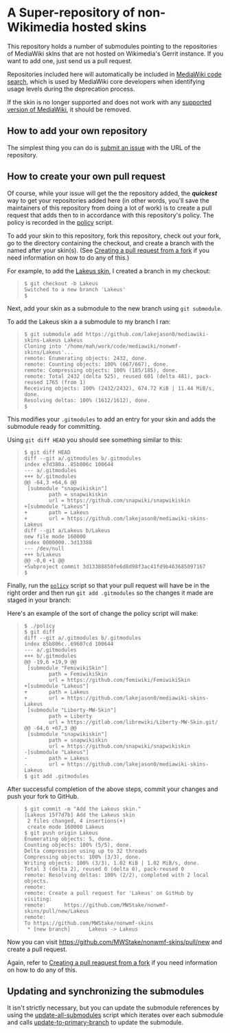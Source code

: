 = A Super-repository of non-Wikimedia hosted skins =

This repository holds a number of submodules pointing to the repositories of MediaWiki sklns that are not hosted on Wikimedia's Gerrit instance.  If you want to add one, just send us a pull request.

Repositories included here will automatically be included in [https://codesearch.wmflabs.org/search/ MediaWiki code search], which is used by MediaWiki core developers when identifying usage levels during the deprecation process.

If the skin is no longer supported and does not work with any [https://www.mediawiki.org/wiki/Version_lifecycle supported version of MediaWiki], it should be removed.

== How to add your own repository ==

The simplest thing you can do is [https://github.com/MWStake/nonwmf-skins/issues/new submit an issue] with the URL of the repository.

== How to create your own pull request ==

Of course, while your issue will get the the repository added, the '''''quickest''''' way to get your repositories added here (in other words, you'll save the maintainers of this repository from doing a lot of work) is to create a pull request that adds then to in accordance with this repository's policy.  The policy is recorded in the [[policy]] script.

To add your skin to this repository, fork this repository, check out your fork, go to the directory containing the checkout, and create a branch with the named after your skin(s).  (See [https://docs.github.com/en/pull-requests/collaborating-with-pull-requests/proposing-changes-to-your-work-with-pull-requests/creating-a-pull-request-from-a-fork Creating a pull request from a fork] if you need information on how to do any of this.)

For example, to add the [https://github.com/lakejason0/mediawiki-skins-Lakeus Lakeus skin], I created a branch in my checkout:
<blockquote><pre>
$ git checkout -b Lakeus
Switched to a new branch 'Lakeus'
$
</pre></blockquote>

Next, add your skin as a submodule to the new branch using <tt>git submodule</tt>.

To add the Lakeus skin a a submodule to my branch I ran:

<blockquote><pre>
$ git submodule add https://github.com/lakejason0/mediawiki-skins-Lakeus Lakeus
Cloning into '/home/mah/work/code/mediawiki/nonwmf-skins/Lakeus'...
remote: Enumerating objects: 2432, done.
remote: Counting objects: 100% (667/667), done.
remote: Compressing objects: 100% (185/185), done.
remote: Total 2432 (delta 525), reused 601 (delta 481), pack-reused 1765 (from 1)
Receiving objects: 100% (2432/2432), 674.72 KiB | 11.44 MiB/s, done.
Resolving deltas: 100% (1612/1612), done.
$
</pre></blockquote>

This modifies your <tt>.gitmodules</tt> to add an entry for your skin and adds the submodule ready for committing.

Using <tt>git diff HEAD</tt> you should see something similar to this:

<blockquote><pre>
$ git diff HEAD
diff --git a/.gitmodules b/.gitmodules
index e7d380a..85b806c 100644
--- a/.gitmodules
+++ b/.gitmodules
@@ -64,3 +64,6 @@
 [submodule "snapwikiskin"]
        path = snapwikiskin
        url = https://github.com/snapwiki/snapwikiskin
+[submodule "Lakeus"]
+       path = Lakeus
+       url = https://github.com/lakejason0/mediawiki-skins-Lakeus
diff --git a/Lakeus b/Lakeus
new file mode 160000
index 0000000..3d13388
--- /dev/null
+++ b/Lakeus
@@ -0,0 +1 @@
+Subproject commit 3d13388850fe6d8d98f3ac41fd9b463685097167
$
</pre></blockquote>

Finally, run the <tt>[[policy]]</tt> script so that your pull request will have be in the right order and then run <tt>git add .gitmodules</tt> so the changes it made are staged in your branch:

Here's an example of the sort of change the policy script will make:
<blockquote><pre>
$ ./policy
$ git diff
diff --git a/.gitmodules b/.gitmodules
index 85b806c..69607cd 100644
--- a/.gitmodules
+++ b/.gitmodules
@@ -19,6 +19,9 @@
 [submodule "FemiwikiSkin"]
        path = FemiwikiSkin
        url = https://github.com/femiwiki/FemiwikiSkin
+[submodule "Lakeus"]
+       path = Lakeus
+       url = https://github.com/lakejason0/mediawiki-skins-Lakeus
 [submodule "Liberty-MW-Skin"]
        path = Liberty
        url = https://gitlab.com/librewiki/Liberty-MW-Skin.git/
@@ -64,6 +67,3 @@
 [submodule "snapwikiskin"]
        path = snapwikiskin
        url = https://github.com/snapwiki/snapwikiskin
-[submodule "Lakeus"]
-       path = Lakeus
-       url = https://github.com/lakejason0/mediawiki-skins-Lakeus
$ git add .gitmodules
</pre></blockquote>

After successful completion of the above steps, commit your changes and push your fork to GitHub.

<blockquote><pre>
$ git commit -m "Add the Lakeus skin."
[Lakeus 15f7d7b] Add the Lakeus skin
 2 files changed, 4 insertions(+)
 create mode 160000 Lakeus
$ git push origin Lakeus 
Enumerating objects: 5, done.
Counting objects: 100% (5/5), done.
Delta compression using up to 32 threads
Compressing objects: 100% (3/3), done.
Writing objects: 100% (3/3), 1.02 KiB | 1.02 MiB/s, done.
Total 3 (delta 2), reused 0 (delta 0), pack-reused 0
remote: Resolving deltas: 100% (2/2), completed with 2 local objects.
remote: 
remote: Create a pull request for 'Lakeus' on GitHub by visiting:
remote:      https://github.com/MWStake/nonwmf-skins/pull/new/Lakeus
remote: 
To https://github.com/MWStake/nonwmf-skins
 * [new branch]      Lakeus -> Lakeus
</pre></blockquote>

Now you can visit https://github.com/MWStake/nonwmf-skins/pull/new and create a pull request.

Again, refer to [https://docs.github.com/en/pull-requests/collaborating-with-pull-requests/proposing-changes-to-your-work-with-pull-requests/creating-a-pull-request-from-a-fork Creating a pull reaquest from a fork] if you need information on how to do any of this.

== Updating and synchronizing the submodules ==

It isn't strictly necessary, but you can update the submodule references by using the [[update-all-submodules]] script which iterates over each submodule and calls [[update-to-primary-branch]] to update the submodule.
